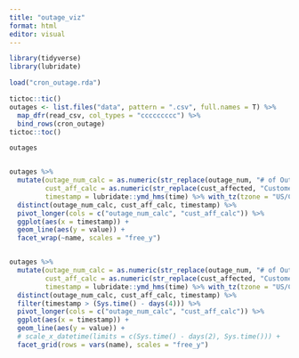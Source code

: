 ```yaml
---
title: "outage_viz"
format: html
editor: visual
---
```


```r
library(tidyverse)
library(lubridate)
```

```r
load("cron_outage.rda")

tictoc::tic()
outages <- list.files("data", pattern = ".csv", full.names = T) %>%
  map_dfr(read_csv, col_types = "ccccccccc") %>%
  bind_rows(cron_outage)
tictoc::toc()
```

```r
outages


outages %>%
  mutate(outage_num_calc = as.numeric(str_replace(outage_num, "# of Outages: ", "")),
         cust_aff_calc = as.numeric(str_replace(cust_affected, "Customers Affected: ", "")),
         timestamp = lubridate::ymd_hms(time) %>% with_tz(tzone = "US/Central"))  %>%
  distinct(outage_num_calc, cust_aff_calc, timestamp) %>%
  pivot_longer(cols = c("outage_num_calc", "cust_aff_calc")) %>%
  ggplot(aes(x = timestamp)) +
  geom_line(aes(y = value)) +
  facet_wrap(~name, scales = "free_y")


outages %>%
  mutate(outage_num_calc = as.numeric(str_replace(outage_num, "# of Outages: ", "")),
         cust_aff_calc = as.numeric(str_replace(cust_affected, "Customers Affected: ", "")),
         timestamp = lubridate::ymd_hms(time) %>% with_tz(tzone = "US/Central")) %>%
  distinct(outage_num_calc, cust_aff_calc, timestamp) %>%
  filter(timestamp > (Sys.time() - days(4))) %>%
  pivot_longer(cols = c("outage_num_calc", "cust_aff_calc")) %>%
  ggplot(aes(x = timestamp)) +
  geom_line(aes(y = value)) +
  # scale_x_datetime(limits = c(Sys.time() - days(2), Sys.time())) +
  facet_grid(rows = vars(name), scales = "free_y")
```

